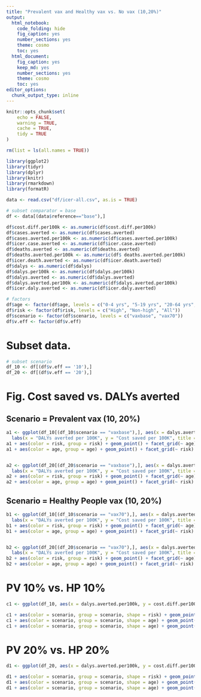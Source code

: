 ```yaml
---
title: "Prevalent vax and Healthy vax vs. No vax (10,20%)"
output: 
  html_notebook: 
    code_folding: hide
    fig_caption: yes
    number_sections: yes
    theme: cosmo
    toc: yes
  html_document: 
    fig_caption: yes
    keep_md: yes
    number_sections: yes
    theme: cosmo
    toc: yes
editor_options: 
  chunk_output_type: inline
---
```


```r
knitr::opts_chunk$set(
	echo = FALSE,
	warning = TRUE,
	cache = TRUE,
	tidy = TRUE
)
```

```r
rm(list = ls(all.names = TRUE))

library(ggplot2)
library(tidyr)
library(dplyr)
library(knitr)
library(rmarkdown)
library(formatR)
```

```r
data <- read.csv("df/icer-all.csv", as.is = TRUE)

# subset comparator = base
df <- data[(data$reference=="base"),]

df$cost.diff.per100k <- as.numeric(df$cost.diff.per100k)
df$cases.averted <- as.numeric(df$cases.averted)
df$cases.averted.per100k <- as.numeric(df$cases.averted.per100k)
df$icer.case.averted <- as.numeric(df$icer.case.averted)
df$deaths.averted <- as.numeric(df$deaths.averted)
df$deaths.averted.per100k <- as.numeric(df$ deaths.averted.per100k)
df$icer.death.averted <- as.numeric(df$icer.death.averted)
df$dalys <- as.numeric(df$dalys)
df$dalys.per100k <- as.numeric(df$dalys.per100k)
df$dalys.averted <- as.numeric(df$dalys.averted)
df$dalys.averted.per100k <- as.numeric(df$dalys.averted.per100k)
df$icer.daly.averted <- as.numeric(df$icer.daly.averted)
```

```r
# factors
df$age <- factor(df$age, levels = c("0-4 yrs", "5-19 yrs", "20-64 yrs", "65+ yrs", "All"))
df$risk <- factor(df$risk, levels = c("High", "Non-high", "All"))
df$scenario <- factor(df$scenario, levels = c("vaxbase", "vax70"))
df$v.eff <- factor(df$v.eff)
```

# Subset data.
```r
# subset scenario
df_10 <- df[(df$v.eff == '10'),]
df_20 <- df[(df$v.eff == '20'),]
```

# Fig. Cost saved vs. DALYs averted

## Scenario = Prevalent vax (10, 20%)
```r
a1 <- ggplot(df_10[(df_10$scenario == "vaxbase"),], aes(x = dalys.averted.per100k, y = cost.diff.per100k)) +
  labs(x = "DALYs averted per 100K", y = "Cost saved per 100K", title = "Prevalent Vaccination (10% VE): Cost saved vs. DALYs averted")
a1 + aes(color = risk, group = risk) + geom_point() + facet_grid(~ age)
a1 + aes(color = age, group = age) + geom_point() + facet_grid(~ risk)


a2 <- ggplot(df_20[(df_20$scenario == "vaxbase"),], aes(x = dalys.averted.per100k, y = cost.diff.per100k)) +
  labs(x = "DALYs averted per 100K", y = "Cost saved per 100K", title = "Prevalent Vaccination (20% VE): Cost saved vs. DALYs averted")
a2 + aes(color = risk, group = risk) + geom_point() + facet_grid(~ age)
a2 + aes(color = age, group = age) + geom_point() + facet_grid(~ risk)
```

## Scenario = Healthy People vax (10, 20%)
```r
b1 <- ggplot(df_10[(df_10$scenario == "vax70"),], aes(x = dalys.averted.per100k, y = cost.diff.per100k)) +
  labs(x = "DALYs averted per 100K", y = "Cost saved per 100K", title = "HP Vaccination (10% VE): Cost saved vs. DALYs averted")
b1 + aes(color = risk, group = risk) + geom_point() + facet_grid(~ age)
b1 + aes(color = age, group = age) + geom_point() + facet_grid(~ risk)


b2 <- ggplot(df_20[(df_20$scenario == "vax70"),], aes(x = dalys.averted.per100k, y = cost.diff.per100k)) +
  labs(x = "DALYs averted per 100K", y = "Cost saved per 100K", title = "HP Vaccination (20% VE): Cost saved vs. DALYs averted")
b2 + aes(color = risk, group = risk) + geom_point() + facet_grid(~ age)
b2 + aes(color = age, group = age) + geom_point() + facet_grid(~ risk)
```

# PV 10% vs. HP 10%
```r
c1 <- ggplot(df_10, aes(x = dalys.averted.per100k, y = cost.diff.per100k)) + labs(x = "DALYs averted per 100K", y = "Cost saved per 100K", title = "PV and HP 10%: Cost saved vs. DALYs averted")

c1 + aes(color = scenario, group = scenario, shape = risk) + geom_point() + facet_grid(~ age)
c1 + aes(color = scenario, group = scenario, shape = age) + geom_point() + facet_grid(risk ~ .)
c1 + aes(color = scenario, group = scenario, shape = age) + geom_point() + facet_grid(~ risk)
```

# PV 20% vs. HP 20%
```r
d1 <- ggplot(df_20, aes(x = dalys.averted.per100k, y = cost.diff.per100k)) + labs(x = "DALYs averted per 100K", y = "Cost saved per 100K", title = "PV and HP 20%: Cost saved vs. DALYs averted")

d1 + aes(color = scenario, group = scenario, shape = risk) + geom_point() + facet_grid(~ age)
d1 + aes(color = scenario, group = scenario, shape = age) + geom_point() + facet_grid(risk ~ .)
d1 + aes(color = scenario, group = scenario, shape = age) + geom_point() + facet_grid(~ risk)
```



